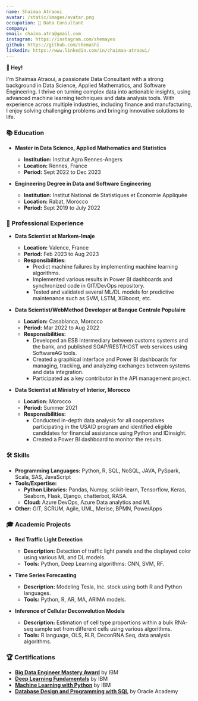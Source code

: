 ```yaml
---
name: Shaimaa Atraoui
avatar: /static/images/avatar.png
occupation: 🤖 Data Consultant
company:
email: chaima.atra@gmail.com
instagram: https://instagram.com/shemayes
github: https://github.com/shemashi
linkedin: https://www.linkedin.com/in/chaimaa-atraoui/
---
```


**👋 Hey!**

I'm Shaimaa Atraoui, a passionate Data Consultant with a strong background in Data Science, Applied Mathematics, and Software Engineering. I thrive on turning complex data into actionable insights, using advanced machine learning techniques and data analysis tools. With experience across multiple industries, including finance and manufacturing, I enjoy solving challenging problems and bringing innovative solutions to life.

### 📚 Education

- **Master in Data Science, Applied Mathematics and Statistics**

  - **Institution:** Institut Agro Rennes-Angers
  - **Location:** Rennes, France
  - **Period:** Sept 2022 to Dec 2023

- **Engineering Degree in Data and Software Engineering**
  - **Institution:** Institut National de Statistiques et Économie Appliquée
  - **Location:** Rabat, Morocco
  - **Period:** Sept 2019 to July 2022

### 💼 Professional Experience

- **Data Scientist at Markem-Imaje**

  - **Location:** Valence, France
  - **Period:** Feb 2023 to Aug 2023
  - **Responsibilities:**
    - Predict machine failures by implementing machine learning algorithms.
    - Implemented various results in Power BI dashboards and synchronized code in GIT/DevOps repository.
    - Tested and validated several ML/DL models for predictive maintenance such as SVM, LSTM, XGboost, etc.

- **Data Scientist/WebMethod Developer at Banque Centrale Populaire**

  - **Location:** Casablanca, Morocco
  - **Period:** Mar 2022 to Aug 2022
  - **Responsibilities:**
    - Developed an ESB intermediary between customs systems and the bank, and published SOAP/REST/HOST web services using SoftwareAG tools.
    - Created a graphical interface and Power BI dashboards for managing, tracking, and analyzing exchanges between systems and data integration.
    - Participated as a key contributor in the API management project.

- **Data Scientist at Ministry of Interior, Morocco**
  - **Location:** Morocco
  - **Period:** Summer 2021
  - **Responsibilities:**
    - Conducted in-depth data analysis for all cooperatives participating in the USAID program and identified eligible candidates for financial assistance using Python and IDinsight.
    - Created a Power BI dashboard to monitor the results.

### 🛠️ Skills

- **Programming Languages:** Python, R, SQL, NoSQL, JAVA, PySpark, Scala, SAS, JavaScript
- **Tools/Expertise:**
  - **Python Libraries:** Pandas, Numpy, scikit-learn, Tensorflow, Keras, Seaborn, Flask, Django, chatterbot, RASA.
  - **Cloud:** Azure DevOps, Azure Data analytics and ML
- **Other:** GIT, SCRUM, Agile, UML, Merise, BPMN, PowerApps

### 🎓 Academic Projects

- **Red Traffic Light Detection**

  - **Description:** Detection of traffic light panels and the displayed color using various ML and DL models.
  - **Tools:** Python, Deep Learning algorithms: CNN, SVM, RF.

- **Time Series Forecasting**

  - **Description:** Modeling Tesla, Inc. stock using both R and Python languages.
  - **Tools:** Python, R, AR, MA, ARIMA models.

- **Inference of Cellular Deconvolution Models**
  - **Description:** Estimation of cell type proportions within a bulk RNA-seq sample set from different cells using various algorithms.
  - **Tools:** R language, OLS, RLR, DeconRNA Seq, data analysis algorithms.

### 🏆 Certifications

- **<a href="https://www.credly.com/badges/bcbaae86-4e05-4901-ba11-a598b08c160d/public_url" target="_blank" rel="noopener noreferrer">Big Data Engineer Mastery Award</a>** by IBM
- **<a href="https://drive.google.com/file/d/1-mpHpBR9CG9p4RZzGaRlK3u2BgNELGt1/view" target="_blank" rel="noopener noreferrer">Deep Learning Fundamentals</a>** by IBM
- **<a href="https://drive.google.com/file/d/1AJ8v2N5F7mAdYHAmnaHNAE6s8SSgok9z/view" target="_blank" rel="noopener noreferrer">Machine Learning with Python</a>** by IBM
- **<a href="https://drive.google.com/file/d/1V_VmsBsx4XkVbaUEAFl6m_x4K8Qae2eR/view" target="_blank" rel="noopener noreferrer">Database Design and Programming with SQL</a>** by Oracle Academy
